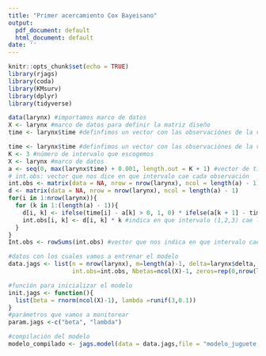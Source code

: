 ```yaml
---
title: "Primer acercamiento Cox Bayeisano"
output:
  pdf_document: default
  html_document: default
date: ''
---
```


```r
knitr::opts_chunk$set(echo = TRUE)
library(rjags)
library(coda)
library(KMsurv)
library(dplyr)
library(tidyverse)
```

```r
data(larynx) #importamos marco de datos
X <- larynx #marco de datos para definir la matriz diseño 
time <- larynx$time #definfimos un vector con las observaciónes de la variable "time"
```

```r
time <- larynx$time #definfimos un vector con las observaciónes de la variable "time"
K <- 3 #número de intervalo que escogemos 
X <- larynx #marco de datos 
a <- seq(0, max(larynx$time) + 0.001, length.out = K + 1) #vector de tiempos de censura 
# int.obs: vector que nos dice en que intervalo cae cada observación
int.obs <- matrix(data = NA, nrow = nrow(larynx), ncol = length(a) - 1)
d <- matrix(data = NA, nrow = nrow(larynx), ncol = length(a) - 1) 
for(i in 1:nrow(larynx)){
  for (k in 1:(length(a) - 1)){
    d[i, k] <- ifelse(time[i] - a[k] > 0, 1, 0) * ifelse(a[k + 1] - time[i] > 0, 1, 0)#indicadora del intervalo
    int.obs[i, k] <- d[i, k] * k #indica en que intervalo (1,2,3) cae la observación. 
  }
}
Int.obs <- rowSums(int.obs) #vector que nos indica en que intervalo cae cada observación
```

```r
#datos con los cuales vamos a entrenar el modelo 
data.jags <- list(n = nrow(larynx), m=length(a)-1, delta=larynx$delta, time=larynx$time, X=X[,-1], 
                  int.obs=int.obs, Nbetas=ncol(X)-1, zeros=rep(0,nrow(larynx)))

#función para inicializar el modelo 
init.jags <- function(){
  list(beta = rnorm(ncol(X)-1), lambda =runif(3,0.1))
}
#parámetros que vamos a monitorear   
param.jags <-c("beta", "lambda")   
```


```r
#compilación del modelo 
modelo_compilado <- jags.model(data = data.jags,file = "modelo_juguete.txt", inits = init.jags, n.chains = 3)
```

